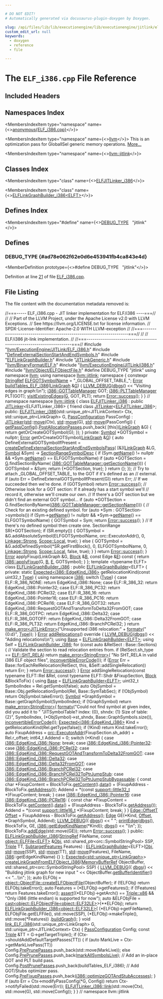 ```yaml
---

# DO NOT EDIT!
# Automatically generated via docusaurus-plugin-doxygen by Doxygen.

slug: /api/files/lib/lib/executionengine/lib/executionengine/jitlink/elf-i386-cpp
custom_edit_url: null
keywords:
  - doxygen
  - reference
  - file

---
```





# The `ELF_i386.cpp` File Reference

<DoxygenPage pluginConfig={pluginConfig}>



## Included Headers

<IncludesList>
<IncludesListItem
  filePath="llvm/ExecutionEngine/JITLink/ELF_i386.h"
  permalink="/docs/api/files/include/include/llvm/include/llvm/executionengine/include/llvm/executionengine/jitlink/elf-i386-h"
  isLocal="true" />
<IncludesListItem
  filePath="DefineExternalSectionStartAndEndSymbols.h"
  permalink="/docs/api/files/lib/lib/executionengine/lib/executionengine/jitlink/defineexternalsectionstartandendsymbols-h"
  isLocal="true" />
<IncludesListItem
  filePath="ELFLinkGraphBuilder.h"
  permalink="/docs/api/files/lib/lib/executionengine/lib/executionengine/jitlink/elflinkgraphbuilder-h"
  isLocal="true" />
<IncludesListItem
  filePath="JITLinkGeneric.h"
  permalink="/docs/api/files/lib/lib/executionengine/lib/executionengine/jitlink/jitlinkgeneric-h"
  isLocal="true" />
<IncludesListItem
  filePath="llvm/BinaryFormat/ELF.h"
  permalink="/docs/api/files/include/include/llvm/include/llvm/binaryformat/elf-h"
  isLocal="true" />
<IncludesListItem
  filePath="llvm/ExecutionEngine/JITLink/i386.h"
  permalink="/docs/api/files/include/include/llvm/include/llvm/executionengine/include/llvm/executionengine/jitlink/i386-h"
  isLocal="true" />
<IncludesListItem
  filePath="llvm/Object/ELFObjectFile.h"
  permalink="/docs/api/files/include/include/llvm/include/llvm/object/elfobjectfile-h"
  isLocal="true" />
</IncludesList>

## Namespaces Index

<MembersIndex>

<MembersIndexItem
  type="namespace"
  name={<><a href="/docs/api/namespaces/anonymous-elf-i386-cpp-">anonymous&#123;ELF_i386.cpp&#125;</a></>}>
</MembersIndexItem>

<MembersIndexItem
  type="namespace"
  name={<><a href="/docs/api/namespaces/llvm">llvm</a></>}>
This is an optimization pass for GlobalISel generic memory operations. <a href="/docs/api/namespaces/llvm/#details">More...</a>
</MembersIndexItem>

<MembersIndexItem
  type="namespace"
  name={<><a href="/docs/api/namespaces/llvm/jitlink">llvm::jitlink</a></>}>
</MembersIndexItem>

</MembersIndex>

## Classes Index

<MembersIndex>

<MembersIndexItem
  type="class"
  name={<><a href="/docs/api/classes/llvm/jitlink/elfjitlinker-i386">ELFJITLinker_i386</a></>}>
</MembersIndexItem>

<MembersIndexItem
  type="class"
  name={<><a href="/docs/api/classes/llvm/jitlink/elflinkgraphbuilder-i386">ELFLinkGraphBuilder_i386&lt;ELFT&gt;</a></>}>
</MembersIndexItem>

</MembersIndex>

## Defines Index

<MembersIndex>

<MembersIndexItem
  type="#define"
  name={<><a href="#ad78e062f62e0d6e453941fb4ca843e4d">DEBUG&#95;TYPE</a>&nbsp;&nbsp;&nbsp;&quot;jitlink&quot;</>}>
</MembersIndexItem>

</MembersIndex>


<SectionDefinition>

## Defines

### DEBUG&#95;TYPE {#ad78e062f62e0d6e453941fb4ca843e4d}

<MemberDefinition
  prototype={<>#define DEBUG&#95;TYPE&nbsp;&nbsp;&nbsp;&quot;jitlink&quot;</>}>

Definition at line <a href="#l00021">21</a> of file <a href="/docs/api/files/lib/lib/executionengine/lib/executionengine/jitlink/elf-i386-cpp">ELF&#95;i386.cpp</a>.
</MemberDefinition>

</SectionDefinition>

## File Listing

The file content with the documentation metadata removed is:

<ProgramListing>

<Link id="l00001" /><CodeLine lineNumber="1"><Highlight kind="comment">//===----- ELF&#95;i386.cpp - JIT linker implementation for ELF/i386 ----===//</Highlight><Highlight kind="normal"></Highlight></CodeLine>
<Link id="l00002" /><CodeLine lineNumber="2"><Highlight kind="normal"></Highlight><Highlight kind="comment">//</Highlight><Highlight kind="normal"></Highlight></CodeLine>
<Link id="l00003" /><CodeLine lineNumber="3"><Highlight kind="normal"></Highlight><Highlight kind="comment">// Part of the LLVM Project, under the Apache License v2.0 with LLVM Exceptions.</Highlight><Highlight kind="normal"></Highlight></CodeLine>
<Link id="l00004" /><CodeLine lineNumber="4"><Highlight kind="normal"></Highlight><Highlight kind="comment">// See https://llvm.org/LICENSE.txt for license information.</Highlight><Highlight kind="normal"></Highlight></CodeLine>
<Link id="l00005" /><CodeLine lineNumber="5"><Highlight kind="normal"></Highlight><Highlight kind="comment">// SPDX-License-Identifier: Apache-2.0 WITH LLVM-exception</Highlight><Highlight kind="normal"></Highlight></CodeLine>
<Link id="l00006" /><CodeLine lineNumber="6"><Highlight kind="normal"></Highlight><Highlight kind="comment">//</Highlight><Highlight kind="normal"></Highlight></CodeLine>
<Link id="l00007" /><CodeLine lineNumber="7"><Highlight kind="normal"></Highlight><Highlight kind="comment">//===----------------------------------------------------------------------===//</Highlight><Highlight kind="normal"></Highlight></CodeLine>
<Link id="l00008" /><CodeLine lineNumber="8"><Highlight kind="normal"></Highlight><Highlight kind="comment">//</Highlight><Highlight kind="normal"></Highlight></CodeLine>
<Link id="l00009" /><CodeLine lineNumber="9"><Highlight kind="normal"></Highlight><Highlight kind="comment">// ELF/i386 jit-link implementation.</Highlight><Highlight kind="normal"></Highlight></CodeLine>
<Link id="l00010" /><CodeLine lineNumber="10"><Highlight kind="normal"></Highlight><Highlight kind="comment">//</Highlight><Highlight kind="normal"></Highlight></CodeLine>
<Link id="l00011" /><CodeLine lineNumber="11"><Highlight kind="normal"></Highlight><Highlight kind="comment">//===----------------------------------------------------------------------===//</Highlight><Highlight kind="normal"></Highlight></CodeLine>
<Link id="l00012" /><CodeLine lineNumber="12"><Highlight kind="normal"></Highlight></CodeLine>
<Link id="l00013" /><CodeLine lineNumber="13"><Highlight kind="normal"></Highlight><Highlight kind="preprocessor">#include &quot;<a href="/docs/api/files/include/include/llvm/include/llvm/executionengine/include/llvm/executionengine/jitlink/elf-i386-h">llvm/ExecutionEngine/JITLink/ELF&#95;i386.h</a>&quot;</Highlight><Highlight kind="normal"></Highlight></CodeLine>
<Link id="l00014" /><CodeLine lineNumber="14"><Highlight kind="normal"></Highlight><Highlight kind="preprocessor">#include &quot;<a href="/docs/api/files/lib/lib/executionengine/lib/executionengine/jitlink/defineexternalsectionstartandendsymbols-h">DefineExternalSectionStartAndEndSymbols.h</a>&quot;</Highlight><Highlight kind="normal"></Highlight></CodeLine>
<Link id="l00015" /><CodeLine lineNumber="15"><Highlight kind="normal"></Highlight><Highlight kind="preprocessor">#include &quot;<a href="/docs/api/files/lib/lib/executionengine/lib/executionengine/jitlink/elflinkgraphbuilder-h">ELFLinkGraphBuilder.h</a>&quot;</Highlight><Highlight kind="normal"></Highlight></CodeLine>
<Link id="l00016" /><CodeLine lineNumber="16"><Highlight kind="normal"></Highlight><Highlight kind="preprocessor">#include &quot;<a href="/docs/api/files/lib/lib/executionengine/lib/executionengine/jitlink/jitlinkgeneric-h">JITLinkGeneric.h</a>&quot;</Highlight><Highlight kind="normal"></Highlight></CodeLine>
<Link id="l00017" /><CodeLine lineNumber="17"><Highlight kind="normal"></Highlight><Highlight kind="preprocessor">#include &quot;<a href="/docs/api/files/include/include/llvm/include/llvm/binaryformat/elf-h">llvm/BinaryFormat/ELF.h</a>&quot;</Highlight><Highlight kind="normal"></Highlight></CodeLine>
<Link id="l00018" /><CodeLine lineNumber="18"><Highlight kind="normal"></Highlight><Highlight kind="preprocessor">#include &quot;<a href="/docs/api/files/include/include/llvm/include/llvm/executionengine/include/llvm/executionengine/jitlink/i386-h">llvm/ExecutionEngine/JITLink/i386.h</a>&quot;</Highlight><Highlight kind="normal"></Highlight></CodeLine>
<Link id="l00019" /><CodeLine lineNumber="19"><Highlight kind="normal"></Highlight><Highlight kind="preprocessor">#include &quot;<a href="/docs/api/files/include/include/llvm/include/llvm/object/elfobjectfile-h">llvm/Object/ELFObjectFile.h</a>&quot;</Highlight><Highlight kind="normal"></Highlight></CodeLine>
<Link id="l00020" /><CodeLine lineNumber="20"><Highlight kind="normal"></Highlight></CodeLine>
<Link id="l00021" /><CodeLine lineNumber="21" lineLink="#ad78e062f62e0d6e453941fb4ca843e4d"><Highlight kind="normal"></Highlight><Highlight kind="preprocessor">#define DEBUG&#95;TYPE &quot;jitlink&quot;</Highlight><Highlight kind="normal"></Highlight></CodeLine>
<Link id="l00022" /><CodeLine lineNumber="22"><Highlight kind="normal"></Highlight></CodeLine>
<Link id="l00023" /><CodeLine lineNumber="23"><Highlight kind="normal"></Highlight><Highlight kind="keyword">using namespace </Highlight><Highlight kind="normal"><a href="/docs/api/namespaces/llvm">llvm</a>;</Highlight></CodeLine>
<Link id="l00024" /><CodeLine lineNumber="24"><Highlight kind="normal"></Highlight><Highlight kind="keyword">using namespace </Highlight><Highlight kind="normal"><a href="/docs/api/namespaces/llvm/jitlink">llvm::jitlink</a>;</Highlight></CodeLine>
<Link id="l00025" /><CodeLine lineNumber="25"><Highlight kind="normal"></Highlight></CodeLine>
<Link id="l00026" /><CodeLine lineNumber="26" lineLink="/docs/api/namespaces/anonymous-elf-i386-cpp-"><Highlight kind="normal"></Highlight><Highlight kind="keyword">namespace </Highlight><Highlight kind="normal">&#123;</Highlight></CodeLine>
<Link id="l00027" /><CodeLine lineNumber="27" lineLink="/docs/api/namespaces/anonymous-elf-i386-cpp-/#a52bf3f2c15eb4f89b0ca263fad8cba4a"><Highlight kind="normal"></Highlight><Highlight kind="keyword">constexpr</Highlight><Highlight kind="normal"> <a href="/docs/api/classes/llvm/stringref">StringRef</a> <a href="/docs/api/namespaces/anonymous-elf-i386-cpp-/#a52bf3f2c15eb4f89b0ca263fad8cba4a">ELFGOTSymbolName</a> = </Highlight><Highlight kind="stringliteral">&quot;&#95;GLOBAL&#95;OFFSET&#95;TABLE&#95;&quot;</Highlight><Highlight kind="normal">;</Highlight></CodeLine>
<Link id="l00028" /><CodeLine lineNumber="28"><Highlight kind="normal"></Highlight></CodeLine>
<Link id="l00029" /><CodeLine lineNumber="29" lineLink="/docs/api/namespaces/anonymous-elf-i386-cpp-/#aa270e923acb9966f2f2c8e401540e11a"><Highlight kind="normal"><a href="/docs/api/classes/llvm/error">Error</a> <a href="/docs/api/namespaces/anonymous-elf-i386-cpp-/#aa270e923acb9966f2f2c8e401540e11a">buildTables&#95;ELF&#95;i386</a>(<a href="/docs/api/classes/llvm/jitlink/linkgraph">LinkGraph</a> &amp;<a href="/docs/api/files/lib/lib/support/md5-cpp/#ad96b7cf3182ce2ba85e5a7a93b12c441">G</a>) &#123;</Highlight></CodeLine>
<Link id="l00030" /><CodeLine lineNumber="30"><Highlight kind="normal">  <a href="/docs/api/files/include/include/llvm/include/llvm/support/debug-h/#a196897517069dda1bdb549e24468f7d7">LLVM&#95;DEBUG</a>(<a href="/docs/api/namespaces/llvm/#a7c46c742c31be54870e2038048e6b391">dbgs</a>() &lt;&lt; </Highlight><Highlight kind="stringliteral">&quot;Visiting edges in graph:\\n&quot;</Highlight><Highlight kind="normal">);</Highlight></CodeLine>
<Link id="l00031" /><CodeLine lineNumber="31"><Highlight kind="normal"></Highlight></CodeLine>
<Link id="l00032" /><CodeLine lineNumber="32"><Highlight kind="normal">  <a href="/docs/api/classes/llvm/jitlink/i386/gottablemanager">i386::GOTTableManager</a> GOT;</Highlight></CodeLine>
<Link id="l00033" /><CodeLine lineNumber="33"><Highlight kind="normal">  <a href="/docs/api/classes/llvm/jitlink/i386/plttablemanager">i386::PLTTableManager</a> PLT(GOT);</Highlight></CodeLine>
<Link id="l00034" /><CodeLine lineNumber="34"><Highlight kind="normal">  <a href="/docs/api/namespaces/llvm/jitlink/#a82a31c156d5112abea9566d8f8d9a574">visitExistingEdges</a>(<a href="/docs/api/files/lib/lib/support/md5-cpp/#ad96b7cf3182ce2ba85e5a7a93b12c441">G</a>, GOT, PLT);</Highlight></CodeLine>
<Link id="l00035" /><CodeLine lineNumber="35"><Highlight kind="normal">  </Highlight><Highlight kind="keywordflow">return</Highlight><Highlight kind="normal"> <a href="/docs/api/classes/llvm/error/#a4dfd0813c3d0e0a30439b5a3e9196b59">Error::success</a>();</Highlight></CodeLine>
<Link id="l00036" /><CodeLine lineNumber="36"><Highlight kind="normal">&#125;</Highlight></CodeLine>
<Link id="l00037" /><CodeLine lineNumber="37"><Highlight kind="normal">&#125; </Highlight><Highlight kind="comment">// namespace</Highlight><Highlight kind="normal"></Highlight></CodeLine>
<Link id="l00038" /><CodeLine lineNumber="38"><Highlight kind="normal"></Highlight></CodeLine>
<Link id="l00039" /><CodeLine lineNumber="39"><Highlight kind="normal"></Highlight><Highlight kind="keyword">namespace </Highlight><Highlight kind="normal"><a href="/docs/api/namespaces/llvm/jitlink">llvm::jitlink</a> &#123;</Highlight></CodeLine>
<Link id="l00040" /><CodeLine lineNumber="40"><Highlight kind="normal"></Highlight></CodeLine>
<Link id="l00041" /><CodeLine lineNumber="41" lineLink="/docs/api/classes/llvm/jitlink/elfjitlinker-i386"><Highlight kind="normal"></Highlight><Highlight kind="keyword">class </Highlight><Highlight kind="normal"><a href="/docs/api/classes/llvm/jitlink/elfjitlinker-i386/#a89ccec03f7c3d843efe42e81cc624c5a">ELFJITLinker&#95;i386</a> : </Highlight><Highlight kind="keyword">public</Highlight><Highlight kind="normal"> <a href="/docs/api/classes/llvm/jitlink/jitlinker">JITLinker</a>&lt;ELFJITLinker&#95;i386&gt; &#123;</Highlight></CodeLine>
<Link id="l00042" /><CodeLine lineNumber="42"><Highlight kind="normal">  </Highlight><Highlight kind="keyword">friend</Highlight><Highlight kind="normal"> </Highlight><Highlight kind="keyword">class </Highlight><Highlight kind="normal"><a href="/docs/api/classes/llvm/jitlink/jitlinker">JITLinker</a>&lt;<a href="/docs/api/classes/llvm/jitlink/elfjitlinker-i386/#a89ccec03f7c3d843efe42e81cc624c5a">ELFJITLinker&#95;i386</a>&gt;;</Highlight></CodeLine>
<Link id="l00043" /><CodeLine lineNumber="43"><Highlight kind="normal"></Highlight></CodeLine>
<Link id="l00044" /><CodeLine lineNumber="44"><Highlight kind="normal"></Highlight><Highlight kind="keyword">public</Highlight><Highlight kind="normal">:</Highlight></CodeLine>
<Link id="l00045" /><CodeLine lineNumber="45" lineLink="/docs/api/classes/llvm/jitlink/elfjitlinker-i386/#a89ccec03f7c3d843efe42e81cc624c5a"><Highlight kind="normal">  <a href="/docs/api/classes/llvm/jitlink/elfjitlinker-i386/#a89ccec03f7c3d843efe42e81cc624c5a">ELFJITLinker&#95;i386</a>(std::unique&#95;ptr&lt;JITLinkContext&gt; Ctx,</Highlight></CodeLine>
<Link id="l00046" /><CodeLine lineNumber="46"><Highlight kind="normal">                    std::unique&#95;ptr&lt;LinkGraph&gt; G, <a href="/docs/api/structs/llvm/jitlink/passconfiguration">PassConfiguration</a> PassConfig)</Highlight></CodeLine>
<Link id="l00047" /><CodeLine lineNumber="47"><Highlight kind="normal">      : <a href="/docs/api/classes/llvm/jitlink/jitlinker">JITLinker</a>(<a href="/docs/api/namespaces/std">std</a>::<a href="/docs/api/namespaces/llvm/#abfc9c7ecf70f66901e439f7c04ef3dbb">move</a>(Ctx), <a href="/docs/api/namespaces/std">std</a>::<a href="/docs/api/namespaces/llvm/#abfc9c7ecf70f66901e439f7c04ef3dbb">move</a>(G), <a href="/docs/api/namespaces/std">std</a>::<a href="/docs/api/namespaces/llvm/#abfc9c7ecf70f66901e439f7c04ef3dbb">move</a>(PassConfig)) &#123;</Highlight></CodeLine>
<Link id="l00048" /><CodeLine lineNumber="48"><Highlight kind="normal">    <a href="/docs/api/classes/llvm/jitlink/jitlinkerbase/#a3fe8d7e2416c3d777cf89331407729b7">getPassConfig</a>().<a href="/docs/api/structs/llvm/jitlink/passconfiguration/#a084adb14a6ed485ceafa7aeb5ddcdba9">PostAllocationPasses</a>.push&#95;back(</Highlight></CodeLine>
<Link id="l00049" /><CodeLine lineNumber="49"><Highlight kind="normal">        &#91;</Highlight><Highlight kind="keyword">this</Highlight><Highlight kind="normal">&#93;(<a href="/docs/api/classes/llvm/jitlink/linkgraph">LinkGraph</a> &amp;G) &#123; </Highlight><Highlight kind="keywordflow">return</Highlight><Highlight kind="normal"> getOrCreateGOTSymbol(G); &#125;);</Highlight></CodeLine>
<Link id="l00050" /><CodeLine lineNumber="50"><Highlight kind="normal">  &#125;</Highlight></CodeLine>
<Link id="l00051" /><CodeLine lineNumber="51"><Highlight kind="normal"></Highlight></CodeLine>
<Link id="l00052" /><CodeLine lineNumber="52"><Highlight kind="normal"></Highlight><Highlight kind="keyword">private</Highlight><Highlight kind="normal">:</Highlight></CodeLine>
<Link id="l00053" /><CodeLine lineNumber="53"><Highlight kind="normal">  <a href="/docs/api/classes/llvm/jitlink/symbol">Symbol</a> &#42;GOTSymbol = </Highlight><Highlight kind="keyword">nullptr</Highlight><Highlight kind="normal">;</Highlight></CodeLine>
<Link id="l00054" /><CodeLine lineNumber="54"><Highlight kind="normal"></Highlight></CodeLine>
<Link id="l00055" /><CodeLine lineNumber="55"><Highlight kind="normal">  <a href="/docs/api/classes/llvm/error">Error</a> getOrCreateGOTSymbol(<a href="/docs/api/classes/llvm/jitlink/linkgraph">LinkGraph</a> &amp;<a href="/docs/api/files/lib/lib/support/md5-cpp/#ad96b7cf3182ce2ba85e5a7a93b12c441">G</a>) &#123;</Highlight></CodeLine>
<Link id="l00056" /><CodeLine lineNumber="56"><Highlight kind="normal">    </Highlight><Highlight kind="keyword">auto</Highlight><Highlight kind="normal"> DefineExternalGOTSymbolIfPresent =</Highlight></CodeLine>
<Link id="l00057" /><CodeLine lineNumber="57"><Highlight kind="normal">        <a href="/docs/api/namespaces/llvm/jitlink/#aea52b96c6a05c999ee025e312a93936f">createDefineExternalSectionStartAndEndSymbolsPass</a>(</Highlight></CodeLine>
<Link id="l00058" /><CodeLine lineNumber="58"><Highlight kind="normal">            &#91;&amp;&#93;(<a href="/docs/api/classes/llvm/jitlink/linkgraph">LinkGraph</a> &amp;LG, <a href="/docs/api/classes/llvm/jitlink/symbol">Symbol</a> &amp;Sym) -&gt; <a href="/docs/api/structs/llvm/jitlink/sectionrangesymboldesc">SectionRangeSymbolDesc</a> &#123;</Highlight></CodeLine>
<Link id="l00059" /><CodeLine lineNumber="59"><Highlight kind="normal">              </Highlight><Highlight kind="keywordflow">if</Highlight><Highlight kind="normal"> (Sym.<a href="/docs/api/classes/llvm/jitlink/symbol/#a37941163af977712e6ae68591327a0ad">getName</a>() != </Highlight><Highlight kind="keyword">nullptr</Highlight><Highlight kind="normal"> &amp;&amp;</Highlight></CodeLine>
<Link id="l00060" /><CodeLine lineNumber="60"><Highlight kind="normal">                  &#42;Sym.<a href="/docs/api/classes/llvm/jitlink/symbol/#a37941163af977712e6ae68591327a0ad">getName</a>() == ELFGOTSymbolName)</Highlight></CodeLine>
<Link id="l00061" /><CodeLine lineNumber="61"><Highlight kind="normal">                </Highlight><Highlight kind="keywordflow">if</Highlight><Highlight kind="normal"> (</Highlight><Highlight kind="keyword">auto</Highlight><Highlight kind="normal"> &#42;GOTSection = <a href="/docs/api/files/lib/lib/support/md5-cpp/#ad96b7cf3182ce2ba85e5a7a93b12c441">G</a>.findSectionByName(</Highlight></CodeLine>
<Link id="l00062" /><CodeLine lineNumber="62"><Highlight kind="normal">                        <a href="/docs/api/classes/llvm/jitlink/i386/gottablemanager/#abc74baa4b93740746a7d1e8465d3fc2e">i386::GOTTableManager::getSectionName</a>())) &#123;</Highlight></CodeLine>
<Link id="l00063" /><CodeLine lineNumber="63"><Highlight kind="normal">                  GOTSymbol = &amp;Sym;</Highlight></CodeLine>
<Link id="l00064" /><CodeLine lineNumber="64"><Highlight kind="normal">                  </Highlight><Highlight kind="keywordflow">return</Highlight><Highlight kind="normal"> &#123;&#42;GOTSection, </Highlight><Highlight kind="keyword">true</Highlight><Highlight kind="normal">&#125;;</Highlight></CodeLine>
<Link id="l00065" /><CodeLine lineNumber="65"><Highlight kind="normal">                &#125;</Highlight></CodeLine>
<Link id="l00066" /><CodeLine lineNumber="66"><Highlight kind="normal">              </Highlight><Highlight kind="keywordflow">return</Highlight><Highlight kind="normal"> &#123;&#125;;</Highlight></CodeLine>
<Link id="l00067" /><CodeLine lineNumber="67"><Highlight kind="normal">            &#125;);</Highlight></CodeLine>
<Link id="l00068" /><CodeLine lineNumber="68"><Highlight kind="normal"></Highlight></CodeLine>
<Link id="l00069" /><CodeLine lineNumber="69"><Highlight kind="normal">    </Highlight><Highlight kind="comment">// Try to attach &#95;GLOBAL&#95;OFFSET&#95;TABLE&#95; to the GOT if it&#39;s defined as an</Highlight><Highlight kind="normal"></Highlight></CodeLine>
<Link id="l00070" /><CodeLine lineNumber="70"><Highlight kind="normal">    </Highlight><Highlight kind="comment">// external.</Highlight><Highlight kind="normal"></Highlight></CodeLine>
<Link id="l00071" /><CodeLine lineNumber="71"><Highlight kind="normal">    </Highlight><Highlight kind="keywordflow">if</Highlight><Highlight kind="normal"> (</Highlight><Highlight kind="keyword">auto</Highlight><Highlight kind="normal"> Err = DefineExternalGOTSymbolIfPresent(G))</Highlight></CodeLine>
<Link id="l00072" /><CodeLine lineNumber="72"><Highlight kind="normal">      </Highlight><Highlight kind="keywordflow">return</Highlight><Highlight kind="normal"> Err;</Highlight></CodeLine>
<Link id="l00073" /><CodeLine lineNumber="73"><Highlight kind="normal"></Highlight></CodeLine>
<Link id="l00074" /><CodeLine lineNumber="74"><Highlight kind="normal">    </Highlight><Highlight kind="comment">// If we succeeded then we&#39;re done.</Highlight><Highlight kind="normal"></Highlight></CodeLine>
<Link id="l00075" /><CodeLine lineNumber="75"><Highlight kind="normal">    </Highlight><Highlight kind="keywordflow">if</Highlight><Highlight kind="normal"> (GOTSymbol)</Highlight></CodeLine>
<Link id="l00076" /><CodeLine lineNumber="76"><Highlight kind="normal">      </Highlight><Highlight kind="keywordflow">return</Highlight><Highlight kind="normal"> <a href="/docs/api/classes/llvm/error/#a4dfd0813c3d0e0a30439b5a3e9196b59">Error::success</a>();</Highlight></CodeLine>
<Link id="l00077" /><CodeLine lineNumber="77"><Highlight kind="normal"></Highlight></CodeLine>
<Link id="l00078" /><CodeLine lineNumber="78"><Highlight kind="normal">    </Highlight><Highlight kind="comment">// Otherwise look for a GOT section: If it already has a start symbol we&#39;ll</Highlight><Highlight kind="normal"></Highlight></CodeLine>
<Link id="l00079" /><CodeLine lineNumber="79"><Highlight kind="normal">    </Highlight><Highlight kind="comment">// record it, otherwise we&#39;ll create our own.</Highlight><Highlight kind="normal"></Highlight></CodeLine>
<Link id="l00080" /><CodeLine lineNumber="80"><Highlight kind="normal">    </Highlight><Highlight kind="comment">// If there&#39;s a GOT section but we didn&#39;t find an external GOT symbol...</Highlight><Highlight kind="normal"></Highlight></CodeLine>
<Link id="l00081" /><CodeLine lineNumber="81"><Highlight kind="normal">    </Highlight><Highlight kind="keywordflow">if</Highlight><Highlight kind="normal"> (</Highlight><Highlight kind="keyword">auto</Highlight><Highlight kind="normal"> &#42;GOTSection =</Highlight></CodeLine>
<Link id="l00082" /><CodeLine lineNumber="82"><Highlight kind="normal">            G.findSectionByName(<a href="/docs/api/classes/llvm/jitlink/i386/gottablemanager/#abc74baa4b93740746a7d1e8465d3fc2e">i386::GOTTableManager::getSectionName</a>())) &#123;</Highlight></CodeLine>
<Link id="l00083" /><CodeLine lineNumber="83"><Highlight kind="normal"></Highlight></CodeLine>
<Link id="l00084" /><CodeLine lineNumber="84"><Highlight kind="normal">      </Highlight><Highlight kind="comment">// Check for an existing defined symbol.</Highlight><Highlight kind="normal"></Highlight></CodeLine>
<Link id="l00085" /><CodeLine lineNumber="85"><Highlight kind="normal">      </Highlight><Highlight kind="keywordflow">for</Highlight><Highlight kind="normal"> (</Highlight><Highlight kind="keyword">auto</Highlight><Highlight kind="normal"> &#42;Sym : GOTSection-&gt;symbols())</Highlight></CodeLine>
<Link id="l00086" /><CodeLine lineNumber="86"><Highlight kind="normal">        </Highlight><Highlight kind="keywordflow">if</Highlight><Highlight kind="normal"> (Sym-&gt;<a href="/docs/api/classes/llvm/jitlink/symbol/#a37941163af977712e6ae68591327a0ad">getName</a>() != </Highlight><Highlight kind="keyword">nullptr</Highlight><Highlight kind="normal"> &amp;&amp; &#42;Sym-&gt;<a href="/docs/api/classes/llvm/jitlink/symbol/#a37941163af977712e6ae68591327a0ad">getName</a>() == ELFGOTSymbolName) &#123;</Highlight></CodeLine>
<Link id="l00087" /><CodeLine lineNumber="87"><Highlight kind="normal">          GOTSymbol = Sym;</Highlight></CodeLine>
<Link id="l00088" /><CodeLine lineNumber="88"><Highlight kind="normal">          </Highlight><Highlight kind="keywordflow">return</Highlight><Highlight kind="normal"> <a href="/docs/api/classes/llvm/error/#a4dfd0813c3d0e0a30439b5a3e9196b59">Error::success</a>();</Highlight></CodeLine>
<Link id="l00089" /><CodeLine lineNumber="89"><Highlight kind="normal">        &#125;</Highlight></CodeLine>
<Link id="l00090" /><CodeLine lineNumber="90"><Highlight kind="normal"></Highlight></CodeLine>
<Link id="l00091" /><CodeLine lineNumber="91"><Highlight kind="normal">      </Highlight><Highlight kind="comment">// If there&#39;s no defined symbol then create one.</Highlight><Highlight kind="normal"></Highlight></CodeLine>
<Link id="l00092" /><CodeLine lineNumber="92"><Highlight kind="normal">      SectionRange SR(&#42;GOTSection);</Highlight></CodeLine>
<Link id="l00093" /><CodeLine lineNumber="93"><Highlight kind="normal"></Highlight></CodeLine>
<Link id="l00094" /><CodeLine lineNumber="94"><Highlight kind="normal">      </Highlight><Highlight kind="keywordflow">if</Highlight><Highlight kind="normal"> (SR.empty()) &#123;</Highlight></CodeLine>
<Link id="l00095" /><CodeLine lineNumber="95"><Highlight kind="normal">        GOTSymbol =</Highlight></CodeLine>
<Link id="l00096" /><CodeLine lineNumber="96"><Highlight kind="normal">            &amp;G.addAbsoluteSymbol(ELFGOTSymbolName, orc::ExecutorAddr(), 0,</Highlight></CodeLine>
<Link id="l00097" /><CodeLine lineNumber="97"><Highlight kind="normal">                                 <a href="/docs/api/namespaces/llvm/jitlink/#abee99c9c75d23a0304e5e58e3128a55fac43e0fd449c758dab8f891d8e19eb1a9">Linkage::Strong</a>, <a href="/docs/api/namespaces/llvm/jitlink/#adb322dc6826cf005531ccfdf666260fda509820290d57f333403f490dde7316f4">Scope::Local</a>, </Highlight><Highlight kind="keyword">true</Highlight><Highlight kind="normal">);</Highlight></CodeLine>
<Link id="l00098" /><CodeLine lineNumber="98"><Highlight kind="normal">      &#125; </Highlight><Highlight kind="keywordflow">else</Highlight><Highlight kind="normal"> &#123;</Highlight></CodeLine>
<Link id="l00099" /><CodeLine lineNumber="99"><Highlight kind="normal">        GOTSymbol =</Highlight></CodeLine>
<Link id="l00100" /><CodeLine lineNumber="100"><Highlight kind="normal">            &amp;G.addDefinedSymbol(&#42;SR.getFirstBlock(), 0, ELFGOTSymbolName, 0,</Highlight></CodeLine>
<Link id="l00101" /><CodeLine lineNumber="101"><Highlight kind="normal">                                <a href="/docs/api/namespaces/llvm/jitlink/#abee99c9c75d23a0304e5e58e3128a55fac43e0fd449c758dab8f891d8e19eb1a9">Linkage::Strong</a>, <a href="/docs/api/namespaces/llvm/jitlink/#adb322dc6826cf005531ccfdf666260fda509820290d57f333403f490dde7316f4">Scope::Local</a>, </Highlight><Highlight kind="keyword">false</Highlight><Highlight kind="normal">, </Highlight><Highlight kind="keyword">true</Highlight><Highlight kind="normal">);</Highlight></CodeLine>
<Link id="l00102" /><CodeLine lineNumber="102"><Highlight kind="normal">      &#125;</Highlight></CodeLine>
<Link id="l00103" /><CodeLine lineNumber="103"><Highlight kind="normal">    &#125;</Highlight></CodeLine>
<Link id="l00104" /><CodeLine lineNumber="104"><Highlight kind="normal"></Highlight></CodeLine>
<Link id="l00105" /><CodeLine lineNumber="105"><Highlight kind="normal">    </Highlight><Highlight kind="keywordflow">return</Highlight><Highlight kind="normal"> <a href="/docs/api/classes/llvm/error/#a4dfd0813c3d0e0a30439b5a3e9196b59">Error::success</a>();</Highlight></CodeLine>
<Link id="l00106" /><CodeLine lineNumber="106"><Highlight kind="normal">  &#125;</Highlight></CodeLine>
<Link id="l00107" /><CodeLine lineNumber="107"><Highlight kind="normal"></Highlight></CodeLine>
<Link id="l00108" /><CodeLine lineNumber="108"><Highlight kind="normal">  <a href="/docs/api/namespaces/llvm/#ac226f3d2b9ca090171a8e0a8cb92c343a902b0d55fddef6f8d651fe1035b7d4bd">Error</a> applyFixup(LinkGraph &amp;G, <a href="/docs/api/namespaces/llvm/#a0e00fad9c34de40b1e31f3aa6f8e024cae1e4c8c9ccd9fc39c391da4bcd093fb2">Block</a> &amp;<a href="/docs/api/files/lib/lib/ir/builtingcs-cpp/#ae76959fe811ba090de4cba69ac00f1da">B</a>, </Highlight><Highlight kind="keyword">const</Highlight><Highlight kind="normal"> Edge &amp;<a href="/docs/api/files/lib/lib/ir/builtingcs-cpp/#abb2b3a60ccc38a28239e19a1646e0c8a">E</a>)</Highlight><Highlight kind="keyword"> const </Highlight><Highlight kind="normal">&#123;</Highlight></CodeLine>
<Link id="l00109" /><CodeLine lineNumber="109"><Highlight kind="normal">    </Highlight><Highlight kind="keywordflow">return</Highlight><Highlight kind="normal"> <a href="/docs/api/namespaces/llvm/jitlink/i386/#a1cf84875ae743236d8dd98fd56af9f7b">i386::applyFixup</a>(G, <a href="/docs/api/files/lib/lib/ir/builtingcs-cpp/#ae76959fe811ba090de4cba69ac00f1da">B</a>, <a href="/docs/api/files/lib/lib/ir/builtingcs-cpp/#abb2b3a60ccc38a28239e19a1646e0c8a">E</a>, GOTSymbol);</Highlight></CodeLine>
<Link id="l00110" /><CodeLine lineNumber="110"><Highlight kind="normal">  &#125;</Highlight></CodeLine>
<Link id="l00111" /><CodeLine lineNumber="111"><Highlight kind="normal">&#125;;</Highlight></CodeLine>
<Link id="l00112" /><CodeLine lineNumber="112"><Highlight kind="normal"></Highlight></CodeLine>
<Link id="l00113" /><CodeLine lineNumber="113"><Highlight kind="normal"></Highlight><Highlight kind="keyword">template</Highlight><Highlight kind="normal"> &lt;</Highlight><Highlight kind="keyword">typename</Highlight><Highlight kind="normal"> ELFT&gt;</Highlight></CodeLine>
<Link id="l00114" /><CodeLine lineNumber="114" lineLink="/docs/api/classes/llvm/jitlink/elflinkgraphbuilder-i386"><Highlight kind="normal"></Highlight><Highlight kind="keyword">class </Highlight><Highlight kind="normal"><a href="/docs/api/classes/llvm/jitlink/elflinkgraphbuilder-i386/#aa39bb6cf20da3df36666a4d5de8f0a31">ELFLinkGraphBuilder&#95;i386</a> : </Highlight><Highlight kind="keyword">public</Highlight><Highlight kind="normal"> <a href="/docs/api/classes/llvm/jitlink/elflinkgraphbuilder/#a4209efe05789ea6287d2499d5366763f">ELFLinkGraphBuilder</a>&lt;ELFT&gt; &#123;</Highlight></CodeLine>
<Link id="l00115" /><CodeLine lineNumber="115"><Highlight kind="normal"></Highlight><Highlight kind="keyword">private</Highlight><Highlight kind="normal">:</Highlight></CodeLine>
<Link id="l00116" /><CodeLine lineNumber="116"><Highlight kind="normal">  </Highlight><Highlight kind="keyword">static</Highlight><Highlight kind="normal"> <a href="/docs/api/classes/llvm/expected">Expected&lt;i386::EdgeKind&#95;i386&gt;</a> getRelocationKind(</Highlight><Highlight kind="keyword">const</Highlight><Highlight kind="normal"> uint32&#95;t <a href="/docs/api/classes/llvm/type">Type</a>) &#123;</Highlight></CodeLine>
<Link id="l00117" /><CodeLine lineNumber="117"><Highlight kind="normal">    </Highlight><Highlight kind="keyword">using namespace </Highlight><Highlight kind="normal"><a href="/docs/api/namespaces/llvm/jitlink/i386">i386</a>;</Highlight></CodeLine>
<Link id="l00118" /><CodeLine lineNumber="118"><Highlight kind="normal">    </Highlight><Highlight kind="keywordflow">switch</Highlight><Highlight kind="normal"> (<a href="/docs/api/classes/llvm/type">Type</a>) &#123;</Highlight></CodeLine>
<Link id="l00119" /><CodeLine lineNumber="119"><Highlight kind="normal">    </Highlight><Highlight kind="keywordflow">case</Highlight><Highlight kind="normal"> ELF::R&#95;386&#95;NONE:</Highlight></CodeLine>
<Link id="l00120" /><CodeLine lineNumber="120"><Highlight kind="normal">      </Highlight><Highlight kind="keywordflow">return</Highlight><Highlight kind="normal"> EdgeKind&#95;i386::None;</Highlight></CodeLine>
<Link id="l00121" /><CodeLine lineNumber="121"><Highlight kind="normal">    </Highlight><Highlight kind="keywordflow">case</Highlight><Highlight kind="normal"> ELF::R&#95;386&#95;32:</Highlight></CodeLine>
<Link id="l00122" /><CodeLine lineNumber="122"><Highlight kind="normal">      </Highlight><Highlight kind="keywordflow">return</Highlight><Highlight kind="normal"> EdgeKind&#95;i386::Pointer32;</Highlight></CodeLine>
<Link id="l00123" /><CodeLine lineNumber="123"><Highlight kind="normal">    </Highlight><Highlight kind="keywordflow">case</Highlight><Highlight kind="normal"> ELF::R&#95;386&#95;PC32:</Highlight></CodeLine>
<Link id="l00124" /><CodeLine lineNumber="124"><Highlight kind="normal">      </Highlight><Highlight kind="keywordflow">return</Highlight><Highlight kind="normal"> EdgeKind&#95;i386::PCRel32;</Highlight></CodeLine>
<Link id="l00125" /><CodeLine lineNumber="125"><Highlight kind="normal">    </Highlight><Highlight kind="keywordflow">case</Highlight><Highlight kind="normal"> ELF::R&#95;386&#95;16:</Highlight></CodeLine>
<Link id="l00126" /><CodeLine lineNumber="126"><Highlight kind="normal">      </Highlight><Highlight kind="keywordflow">return</Highlight><Highlight kind="normal"> EdgeKind&#95;i386::Pointer16;</Highlight></CodeLine>
<Link id="l00127" /><CodeLine lineNumber="127"><Highlight kind="normal">    </Highlight><Highlight kind="keywordflow">case</Highlight><Highlight kind="normal"> ELF::R&#95;386&#95;PC16:</Highlight></CodeLine>
<Link id="l00128" /><CodeLine lineNumber="128"><Highlight kind="normal">      </Highlight><Highlight kind="keywordflow">return</Highlight><Highlight kind="normal"> EdgeKind&#95;i386::PCRel16;</Highlight></CodeLine>
<Link id="l00129" /><CodeLine lineNumber="129"><Highlight kind="normal">    </Highlight><Highlight kind="keywordflow">case</Highlight><Highlight kind="normal"> ELF::R&#95;386&#95;GOT32:</Highlight></CodeLine>
<Link id="l00130" /><CodeLine lineNumber="130"><Highlight kind="normal">      </Highlight><Highlight kind="keywordflow">return</Highlight><Highlight kind="normal"> EdgeKind&#95;i386::RequestGOTAndTransformToDelta32FromGOT;</Highlight></CodeLine>
<Link id="l00131" /><CodeLine lineNumber="131"><Highlight kind="normal">    </Highlight><Highlight kind="keywordflow">case</Highlight><Highlight kind="normal"> ELF::R&#95;386&#95;GOTPC:</Highlight></CodeLine>
<Link id="l00132" /><CodeLine lineNumber="132"><Highlight kind="normal">      </Highlight><Highlight kind="keywordflow">return</Highlight><Highlight kind="normal"> EdgeKind&#95;i386::Delta32;</Highlight></CodeLine>
<Link id="l00133" /><CodeLine lineNumber="133"><Highlight kind="normal">    </Highlight><Highlight kind="keywordflow">case</Highlight><Highlight kind="normal"> ELF::R&#95;386&#95;GOTOFF:</Highlight></CodeLine>
<Link id="l00134" /><CodeLine lineNumber="134"><Highlight kind="normal">      </Highlight><Highlight kind="keywordflow">return</Highlight><Highlight kind="normal"> EdgeKind&#95;i386::Delta32FromGOT;</Highlight></CodeLine>
<Link id="l00135" /><CodeLine lineNumber="135"><Highlight kind="normal">    </Highlight><Highlight kind="keywordflow">case</Highlight><Highlight kind="normal"> ELF::R&#95;386&#95;PLT32:</Highlight></CodeLine>
<Link id="l00136" /><CodeLine lineNumber="136"><Highlight kind="normal">      </Highlight><Highlight kind="keywordflow">return</Highlight><Highlight kind="normal"> EdgeKind&#95;i386::BranchPCRel32;</Highlight></CodeLine>
<Link id="l00137" /><CodeLine lineNumber="137"><Highlight kind="normal">    &#125;</Highlight></CodeLine>
<Link id="l00138" /><CodeLine lineNumber="138"><Highlight kind="normal"></Highlight></CodeLine>
<Link id="l00139" /><CodeLine lineNumber="139"><Highlight kind="normal">    </Highlight><Highlight kind="keywordflow">return</Highlight><Highlight kind="normal"> <a href="/docs/api/namespaces/llvm/#a9999bd897fc8a1648bd69b36fee2d357">make&#95;error&lt;JITLinkError&gt;</a>(</Highlight><Highlight kind="stringliteral">&quot;Unsupported i386 relocation:&quot;</Highlight><Highlight kind="normal"> +</Highlight></CodeLine>
<Link id="l00140" /><CodeLine lineNumber="140"><Highlight kind="normal">                                    <a href="/docs/api/namespaces/llvm/#a653cce37b80c03eebe7a00520a8eabb6">formatv</a>(</Highlight><Highlight kind="stringliteral">&quot;&#123;0:d&#125;&quot;</Highlight><Highlight kind="normal">, <a href="/docs/api/classes/llvm/type">Type</a>));</Highlight></CodeLine>
<Link id="l00141" /><CodeLine lineNumber="141"><Highlight kind="normal">  &#125;</Highlight></CodeLine>
<Link id="l00142" /><CodeLine lineNumber="142"><Highlight kind="normal"></Highlight></CodeLine>
<Link id="l00143" /><CodeLine lineNumber="143"><Highlight kind="normal">  <a href="/docs/api/classes/llvm/error">Error</a> <a href="/docs/api/classes/llvm/jitlink/elflinkgraphbuilder/#a32d66ea16f81504e5f47b4ff58b54314">addRelocations</a>()</Highlight><Highlight kind="keyword"> override </Highlight><Highlight kind="normal">&#123;</Highlight></CodeLine>
<Link id="l00144" /><CodeLine lineNumber="144"><Highlight kind="normal">    <a href="/docs/api/files/include/include/llvm/include/llvm/support/debug-h/#a196897517069dda1bdb549e24468f7d7">LLVM&#95;DEBUG</a>(<a href="/docs/api/namespaces/llvm/#a7c46c742c31be54870e2038048e6b391">dbgs</a>() &lt;&lt; </Highlight><Highlight kind="stringliteral">&quot;Adding relocations\\n&quot;</Highlight><Highlight kind="normal">);</Highlight></CodeLine>
<Link id="l00145" /><CodeLine lineNumber="145"><Highlight kind="normal">    </Highlight><Highlight kind="keyword">using </Highlight><Highlight kind="normal"><a href="/docs/api/namespaces/llvm/sampleprof/#a702f69807459cc25db5754a5f179d3fcaf6fbeb8fa9f451468611536b00878d41">Base</a> = <a href="/docs/api/classes/llvm/jitlink/elflinkgraphbuilder/#a4209efe05789ea6287d2499d5366763f">ELFLinkGraphBuilder&lt;ELFT&gt;</a>;</Highlight></CodeLine>
<Link id="l00146" /><CodeLine lineNumber="146"><Highlight kind="normal">    </Highlight><Highlight kind="keyword">using </Highlight><Highlight kind="normal">Self = <a href="/docs/api/classes/llvm/jitlink/elflinkgraphbuilder-i386/#aa39bb6cf20da3df36666a4d5de8f0a31">ELFLinkGraphBuilder&#95;i386</a>;</Highlight></CodeLine>
<Link id="l00147" /><CodeLine lineNumber="147"><Highlight kind="normal"></Highlight></CodeLine>
<Link id="l00148" /><CodeLine lineNumber="148"><Highlight kind="normal">    </Highlight><Highlight kind="keywordflow">for</Highlight><Highlight kind="normal"> (</Highlight><Highlight kind="keyword">const</Highlight><Highlight kind="normal"> </Highlight><Highlight kind="keyword">auto</Highlight><Highlight kind="normal"> &amp;RelSect : Base::Sections) &#123;</Highlight></CodeLine>
<Link id="l00149" /><CodeLine lineNumber="149"><Highlight kind="normal">      </Highlight><Highlight kind="comment">// Validate the section to read relocation entries from.</Highlight><Highlight kind="normal"></Highlight></CodeLine>
<Link id="l00150" /><CodeLine lineNumber="150"><Highlight kind="normal">      </Highlight><Highlight kind="keywordflow">if</Highlight><Highlight kind="normal"> (RelSect.sh&#95;type == <a href="/docs/api/namespaces/llvm/elf/#ab23570002b1ab10a685e8f349da3ddbcad32bebb3c18c53470e49d5ad192e1158">ELF::SHT&#95;RELA</a>)</Highlight></CodeLine>
<Link id="l00151" /><CodeLine lineNumber="151"><Highlight kind="normal">        </Highlight><Highlight kind="keywordflow">return</Highlight><Highlight kind="normal"> <a href="/docs/api/namespaces/llvm/#a9999bd897fc8a1648bd69b36fee2d357">make&#95;error&lt;StringError&gt;</a>(</Highlight></CodeLine>
<Link id="l00152" /><CodeLine lineNumber="152"><Highlight kind="normal">            </Highlight><Highlight kind="stringliteral">&quot;No SHT&#95;RELA in valid i386 ELF object files&quot;</Highlight><Highlight kind="normal">,</Highlight></CodeLine>
<Link id="l00153" /><CodeLine lineNumber="153"><Highlight kind="normal">            <a href="/docs/api/namespaces/llvm/#a2b43c21951d0948b34bcf7019949032d">inconvertibleErrorCode</a>());</Highlight></CodeLine>
<Link id="l00154" /><CodeLine lineNumber="154"><Highlight kind="normal"></Highlight></CodeLine>
<Link id="l00155" /><CodeLine lineNumber="155"><Highlight kind="normal">      </Highlight><Highlight kind="keywordflow">if</Highlight><Highlight kind="normal"> (<a href="/docs/api/classes/llvm/error">Error</a> Err = Base::forEachRelRelocation(RelSect, </Highlight><Highlight kind="keyword">this</Highlight><Highlight kind="normal">,</Highlight></CodeLine>
<Link id="l00156" /><CodeLine lineNumber="156"><Highlight kind="normal">                                                 &amp;Self::addSingleRelocation))</Highlight></CodeLine>
<Link id="l00157" /><CodeLine lineNumber="157"><Highlight kind="normal">        </Highlight><Highlight kind="keywordflow">return</Highlight><Highlight kind="normal"> Err;</Highlight></CodeLine>
<Link id="l00158" /><CodeLine lineNumber="158"><Highlight kind="normal">    &#125;</Highlight></CodeLine>
<Link id="l00159" /><CodeLine lineNumber="159"><Highlight kind="normal"></Highlight></CodeLine>
<Link id="l00160" /><CodeLine lineNumber="160"><Highlight kind="normal">    </Highlight><Highlight kind="keywordflow">return</Highlight><Highlight kind="normal"> <a href="/docs/api/classes/llvm/error/#a4dfd0813c3d0e0a30439b5a3e9196b59">Error::success</a>();</Highlight></CodeLine>
<Link id="l00161" /><CodeLine lineNumber="161"><Highlight kind="normal">  &#125;</Highlight></CodeLine>
<Link id="l00162" /><CodeLine lineNumber="162"><Highlight kind="normal"></Highlight></CodeLine>
<Link id="l00163" /><CodeLine lineNumber="163"><Highlight kind="normal">  <a href="/docs/api/classes/llvm/error">Error</a> addSingleRelocation(</Highlight><Highlight kind="keyword">const</Highlight><Highlight kind="normal"> </Highlight><Highlight kind="keyword">typename</Highlight><Highlight kind="normal"> ELFT::Rel &amp;Rel,</Highlight></CodeLine>
<Link id="l00164" /><CodeLine lineNumber="164"><Highlight kind="normal">                            </Highlight><Highlight kind="keyword">const</Highlight><Highlight kind="normal"> </Highlight><Highlight kind="keyword">typename</Highlight><Highlight kind="normal"> ELFT::Shdr &amp;FixupSection,</Highlight></CodeLine>
<Link id="l00165" /><CodeLine lineNumber="165"><Highlight kind="normal">                            <a href="/docs/api/classes/llvm/jitlink/block">Block</a> &amp;BlockToFix) &#123;</Highlight></CodeLine>
<Link id="l00166" /><CodeLine lineNumber="166"><Highlight kind="normal">    </Highlight><Highlight kind="keyword">using </Highlight><Highlight kind="normal"><a href="/docs/api/namespaces/llvm/sampleprof/#a702f69807459cc25db5754a5f179d3fcaf6fbeb8fa9f451468611536b00878d41">Base</a> = <a href="/docs/api/classes/llvm/jitlink/elflinkgraphbuilder/#a4209efe05789ea6287d2499d5366763f">ELFLinkGraphBuilder&lt;ELFT&gt;</a>;</Highlight></CodeLine>
<Link id="l00167" /><CodeLine lineNumber="167"><Highlight kind="normal"></Highlight></CodeLine>
<Link id="l00168" /><CodeLine lineNumber="168"><Highlight kind="normal">    uint32&#95;t SymbolIndex = Rel.getSymbol(</Highlight><Highlight kind="keyword">false</Highlight><Highlight kind="normal">);</Highlight></CodeLine>
<Link id="l00169" /><CodeLine lineNumber="169"><Highlight kind="normal">    </Highlight><Highlight kind="keyword">auto</Highlight><Highlight kind="normal"> ObjSymbol = Base::Obj.getRelocationSymbol(Rel, Base::SymTabSec);</Highlight></CodeLine>
<Link id="l00170" /><CodeLine lineNumber="170"><Highlight kind="normal">    </Highlight><Highlight kind="keywordflow">if</Highlight><Highlight kind="normal"> (!ObjSymbol)</Highlight></CodeLine>
<Link id="l00171" /><CodeLine lineNumber="171"><Highlight kind="normal">      </Highlight><Highlight kind="keywordflow">return</Highlight><Highlight kind="normal"> ObjSymbol.takeError();</Highlight></CodeLine>
<Link id="l00172" /><CodeLine lineNumber="172"><Highlight kind="normal"></Highlight></CodeLine>
<Link id="l00173" /><CodeLine lineNumber="173"><Highlight kind="normal">    <a href="/docs/api/classes/llvm/jitlink/symbol">Symbol</a> &#42;GraphSymbol = Base::getGraphSymbol(SymbolIndex);</Highlight></CodeLine>
<Link id="l00174" /><CodeLine lineNumber="174"><Highlight kind="normal">    </Highlight><Highlight kind="keywordflow">if</Highlight><Highlight kind="normal"> (!GraphSymbol)</Highlight></CodeLine>
<Link id="l00175" /><CodeLine lineNumber="175"><Highlight kind="normal">      </Highlight><Highlight kind="keywordflow">return</Highlight><Highlight kind="normal"> <a href="/docs/api/namespaces/llvm/#a9999bd897fc8a1648bd69b36fee2d357">make&#95;error&lt;StringError&gt;</a>(</Highlight></CodeLine>
<Link id="l00176" /><CodeLine lineNumber="176"><Highlight kind="normal">          <a href="/docs/api/namespaces/llvm/#a653cce37b80c03eebe7a00520a8eabb6">formatv</a>(</Highlight><Highlight kind="stringliteral">&quot;Could not find symbol at given index, did you add it to &quot;</Highlight><Highlight kind="normal"></Highlight></CodeLine>
<Link id="l00177" /><CodeLine lineNumber="177"><Highlight kind="normal">                  </Highlight><Highlight kind="stringliteral">&quot;JITSymbolTable? index: &#123;0&#125;, shndx: &#123;1&#125; Size of table: &#123;2&#125;&quot;</Highlight><Highlight kind="normal">,</Highlight></CodeLine>
<Link id="l00178" /><CodeLine lineNumber="178"><Highlight kind="normal">                  SymbolIndex, (&#42;ObjSymbol)-&gt;st&#95;shndx,</Highlight></CodeLine>
<Link id="l00179" /><CodeLine lineNumber="179"><Highlight kind="normal">                  Base::GraphSymbols.size()),</Highlight></CodeLine>
<Link id="l00180" /><CodeLine lineNumber="180"><Highlight kind="normal">          <a href="/docs/api/namespaces/llvm/#a2b43c21951d0948b34bcf7019949032d">inconvertibleErrorCode</a>());</Highlight></CodeLine>
<Link id="l00181" /><CodeLine lineNumber="181"><Highlight kind="normal"></Highlight></CodeLine>
<Link id="l00182" /><CodeLine lineNumber="182"><Highlight kind="normal">    <a href="/docs/api/classes/llvm/expected">Expected&lt;i386::EdgeKind&#95;i386&gt;</a> Kind = getRelocationKind(Rel.getType(</Highlight><Highlight kind="keyword">false</Highlight><Highlight kind="normal">));</Highlight></CodeLine>
<Link id="l00183" /><CodeLine lineNumber="183"><Highlight kind="normal">    </Highlight><Highlight kind="keywordflow">if</Highlight><Highlight kind="normal"> (!Kind)</Highlight></CodeLine>
<Link id="l00184" /><CodeLine lineNumber="184"><Highlight kind="normal">      </Highlight><Highlight kind="keywordflow">return</Highlight><Highlight kind="normal"> Kind.takeError();</Highlight></CodeLine>
<Link id="l00185" /><CodeLine lineNumber="185"><Highlight kind="normal"></Highlight></CodeLine>
<Link id="l00186" /><CodeLine lineNumber="186"><Highlight kind="normal">    </Highlight><Highlight kind="keyword">auto</Highlight><Highlight kind="normal"> FixupAddress = <a href="/docs/api/classes/llvm/orc/executoraddr">orc::ExecutorAddr</a>(FixupSection.sh&#95;addr) + Rel.r&#95;offset;</Highlight></CodeLine>
<Link id="l00187" /><CodeLine lineNumber="187"><Highlight kind="normal">    int64&#95;t Addend = 0;</Highlight></CodeLine>
<Link id="l00188" /><CodeLine lineNumber="188"><Highlight kind="normal"></Highlight></CodeLine>
<Link id="l00189" /><CodeLine lineNumber="189"><Highlight kind="normal">    </Highlight><Highlight kind="keywordflow">switch</Highlight><Highlight kind="normal"> (&#42;Kind) &#123;</Highlight></CodeLine>
<Link id="l00190" /><CodeLine lineNumber="190"><Highlight kind="normal">    </Highlight><Highlight kind="keywordflow">case</Highlight><Highlight kind="normal"> <a href="/docs/api/namespaces/llvm/jitlink/i386/#ab5b12c7ab25aac492521ed299ab357d4a54fe5e0c95650c41d0257689b94d8786">i386::EdgeKind&#95;i386::None</a>:</Highlight></CodeLine>
<Link id="l00191" /><CodeLine lineNumber="191"><Highlight kind="normal">      </Highlight><Highlight kind="keywordflow">break</Highlight><Highlight kind="normal">;</Highlight></CodeLine>
<Link id="l00192" /><CodeLine lineNumber="192"><Highlight kind="normal">    </Highlight><Highlight kind="keywordflow">case</Highlight><Highlight kind="normal"> <a href="/docs/api/namespaces/llvm/jitlink/i386/#ab5b12c7ab25aac492521ed299ab357d4ad4dd07c25270ad41112bab2f6144e5b8">i386::EdgeKind&#95;i386::Pointer32</a>:</Highlight></CodeLine>
<Link id="l00193" /><CodeLine lineNumber="193"><Highlight kind="normal">    </Highlight><Highlight kind="keywordflow">case</Highlight><Highlight kind="normal"> <a href="/docs/api/namespaces/llvm/jitlink/i386/#ab5b12c7ab25aac492521ed299ab357d4a47d10bc81ee8242157fe8e01b342b73a">i386::EdgeKind&#95;i386::PCRel32</a>:</Highlight></CodeLine>
<Link id="l00194" /><CodeLine lineNumber="194"><Highlight kind="normal">    </Highlight><Highlight kind="keywordflow">case</Highlight><Highlight kind="normal"> <a href="/docs/api/namespaces/llvm/jitlink/i386/#ab5b12c7ab25aac492521ed299ab357d4aa8133be772984451fd00483f26395c24">i386::EdgeKind&#95;i386::RequestGOTAndTransformToDelta32FromGOT</a>:</Highlight></CodeLine>
<Link id="l00195" /><CodeLine lineNumber="195"><Highlight kind="normal">    </Highlight><Highlight kind="keywordflow">case</Highlight><Highlight kind="normal"> <a href="/docs/api/namespaces/llvm/jitlink/i386/#ab5b12c7ab25aac492521ed299ab357d4a5e468cc52cc2a56b6aadd5c67fac81b7">i386::EdgeKind&#95;i386::Delta32</a>:</Highlight></CodeLine>
<Link id="l00196" /><CodeLine lineNumber="196"><Highlight kind="normal">    </Highlight><Highlight kind="keywordflow">case</Highlight><Highlight kind="normal"> <a href="/docs/api/namespaces/llvm/jitlink/i386/#ab5b12c7ab25aac492521ed299ab357d4a4733cbd257ce44d81ff8e234dd9c3ca0">i386::EdgeKind&#95;i386::Delta32FromGOT</a>:</Highlight></CodeLine>
<Link id="l00197" /><CodeLine lineNumber="197"><Highlight kind="normal">    </Highlight><Highlight kind="keywordflow">case</Highlight><Highlight kind="normal"> <a href="/docs/api/namespaces/llvm/jitlink/i386/#ab5b12c7ab25aac492521ed299ab357d4ab909c856e2b968674b459c652db52d21">i386::EdgeKind&#95;i386::BranchPCRel32</a>:</Highlight></CodeLine>
<Link id="l00198" /><CodeLine lineNumber="198"><Highlight kind="normal">    </Highlight><Highlight kind="keywordflow">case</Highlight><Highlight kind="normal"> <a href="/docs/api/namespaces/llvm/jitlink/i386/#ab5b12c7ab25aac492521ed299ab357d4a645439244937f896e50b86e2de4f90a0">i386::EdgeKind&#95;i386::BranchPCRel32ToPtrJumpStub</a>:</Highlight></CodeLine>
<Link id="l00199" /><CodeLine lineNumber="199"><Highlight kind="normal">    </Highlight><Highlight kind="keywordflow">case</Highlight><Highlight kind="normal"> <a href="/docs/api/namespaces/llvm/jitlink/i386/#ab5b12c7ab25aac492521ed299ab357d4a032d3ec55a73bf3dd3dde3c7c15cd1d8">i386::EdgeKind&#95;i386::BranchPCRel32ToPtrJumpStubBypassable</a>: &#123;</Highlight></CodeLine>
<Link id="l00200" /><CodeLine lineNumber="200"><Highlight kind="normal">      </Highlight><Highlight kind="keyword">const</Highlight><Highlight kind="normal"> </Highlight><Highlight kind="keywordtype">char</Highlight><Highlight kind="normal"> &#42;FixupContent = BlockToFix.<a href="/docs/api/classes/llvm/jitlink/block/#a4e670b08f3b3affac8a6916a2fc04b23">getContent</a>().<a href="/docs/api/classes/llvm/arrayref/#adb9cab4abca6bf2855c882dcf79fb1cb">data</a>() +</Highlight></CodeLine>
<Link id="l00201" /><CodeLine lineNumber="201"><Highlight kind="normal">                                 (FixupAddress - BlockToFix.<a href="/docs/api/classes/llvm/jitlink/addressable/#a47c2af5c103d659fc139098774dccb04">getAddress</a>());</Highlight></CodeLine>
<Link id="l00202" /><CodeLine lineNumber="202"><Highlight kind="normal">      Addend = &#42;(</Highlight><Highlight kind="keyword">const</Highlight><Highlight kind="normal"> <a href="/docs/api/namespaces/llvm/support/#a6e7b1b4608b407109ab27d3404c262cf">support::little32&#95;t</a> &#42;)FixupContent;</Highlight></CodeLine>
<Link id="l00203" /><CodeLine lineNumber="203"><Highlight kind="normal">      </Highlight><Highlight kind="keywordflow">break</Highlight><Highlight kind="normal">;</Highlight></CodeLine>
<Link id="l00204" /><CodeLine lineNumber="204"><Highlight kind="normal">    &#125;</Highlight></CodeLine>
<Link id="l00205" /><CodeLine lineNumber="205"><Highlight kind="normal">    </Highlight><Highlight kind="keywordflow">case</Highlight><Highlight kind="normal"> <a href="/docs/api/namespaces/llvm/jitlink/i386/#ab5b12c7ab25aac492521ed299ab357d4ae9aae291a294099fd9442fbab0b4d1b0">i386::EdgeKind&#95;i386::Pointer16</a>:</Highlight></CodeLine>
<Link id="l00206" /><CodeLine lineNumber="206"><Highlight kind="normal">    </Highlight><Highlight kind="keywordflow">case</Highlight><Highlight kind="normal"> <a href="/docs/api/namespaces/llvm/jitlink/i386/#ab5b12c7ab25aac492521ed299ab357d4a9461d47b61aeb45c0ae578c1f47257d5">i386::EdgeKind&#95;i386::PCRel16</a>: &#123;</Highlight></CodeLine>
<Link id="l00207" /><CodeLine lineNumber="207"><Highlight kind="normal">      </Highlight><Highlight kind="keyword">const</Highlight><Highlight kind="normal"> </Highlight><Highlight kind="keywordtype">char</Highlight><Highlight kind="normal"> &#42;FixupContent = BlockToFix.<a href="/docs/api/classes/llvm/jitlink/block/#a4e670b08f3b3affac8a6916a2fc04b23">getContent</a>().<a href="/docs/api/classes/llvm/arrayref/#adb9cab4abca6bf2855c882dcf79fb1cb">data</a>() +</Highlight></CodeLine>
<Link id="l00208" /><CodeLine lineNumber="208"><Highlight kind="normal">                                 (FixupAddress - BlockToFix.<a href="/docs/api/classes/llvm/jitlink/addressable/#a47c2af5c103d659fc139098774dccb04">getAddress</a>());</Highlight></CodeLine>
<Link id="l00209" /><CodeLine lineNumber="209"><Highlight kind="normal">      Addend = &#42;(</Highlight><Highlight kind="keyword">const</Highlight><Highlight kind="normal"> <a href="/docs/api/namespaces/llvm/support/#a09bc58ffb18bfc5ad503ffeb484eb584">support::little16&#95;t</a> &#42;)FixupContent;</Highlight></CodeLine>
<Link id="l00210" /><CodeLine lineNumber="210"><Highlight kind="normal">      </Highlight><Highlight kind="keywordflow">break</Highlight><Highlight kind="normal">;</Highlight></CodeLine>
<Link id="l00211" /><CodeLine lineNumber="211"><Highlight kind="normal">    &#125;</Highlight></CodeLine>
<Link id="l00212" /><CodeLine lineNumber="212"><Highlight kind="normal">    &#125;</Highlight></CodeLine>
<Link id="l00213" /><CodeLine lineNumber="213"><Highlight kind="normal"></Highlight></CodeLine>
<Link id="l00214" /><CodeLine lineNumber="214"><Highlight kind="normal">    <a href="/docs/api/classes/llvm/jitlink/edge/#a99b24e01e70f80708a8367e18915a4e5">Edge::OffsetT</a> <a href="/docs/api/namespaces/llvm/#a05f5b9a11bdcc5feba62899f95dcf878a3134224cba2545bc57954d3b072aebb4">Offset</a> = FixupAddress - BlockToFix.<a href="/docs/api/classes/llvm/jitlink/addressable/#a47c2af5c103d659fc139098774dccb04">getAddress</a>();</Highlight></CodeLine>
<Link id="l00215" /><CodeLine lineNumber="215"><Highlight kind="normal">    <a href="/docs/api/classes/llvm/jitlink/edge">Edge</a> GE(&#42;Kind, <a href="/docs/api/namespaces/llvm/#a05f5b9a11bdcc5feba62899f95dcf878a3134224cba2545bc57954d3b072aebb4">Offset</a>, &#42;GraphSymbol, Addend);</Highlight></CodeLine>
<Link id="l00216" /><CodeLine lineNumber="216"><Highlight kind="normal">    <a href="/docs/api/files/include/include/llvm/include/llvm/support/debug-h/#a196897517069dda1bdb549e24468f7d7">LLVM&#95;DEBUG</a>(&#123;</Highlight></CodeLine>
<Link id="l00217" /><CodeLine lineNumber="217"><Highlight kind="normal">      <a href="/docs/api/namespaces/llvm/#a7c46c742c31be54870e2038048e6b391">dbgs</a>() &lt;&lt; </Highlight><Highlight kind="stringliteral">&quot;    &quot;</Highlight><Highlight kind="normal">;</Highlight></CodeLine>
<Link id="l00218" /><CodeLine lineNumber="218"><Highlight kind="normal">      <a href="/docs/api/namespaces/llvm/jitlink/#ad21474fff99853c3d22abfe6634ee9ed">printEdge</a>(<a href="/docs/api/namespaces/llvm/#a7c46c742c31be54870e2038048e6b391">dbgs</a>(), BlockToFix, GE, <a href="/docs/api/namespaces/llvm/jitlink/i386/#af34d9ccf9d307a0f17db132d098383ec">i386::getEdgeKindName</a>(&#42;Kind));</Highlight></CodeLine>
<Link id="l00219" /><CodeLine lineNumber="219"><Highlight kind="normal">      <a href="/docs/api/namespaces/llvm/#a7c46c742c31be54870e2038048e6b391">dbgs</a>() &lt;&lt; </Highlight><Highlight kind="stringliteral">&quot;\\n&quot;</Highlight><Highlight kind="normal">;</Highlight></CodeLine>
<Link id="l00220" /><CodeLine lineNumber="220"><Highlight kind="normal">    &#125;);</Highlight></CodeLine>
<Link id="l00221" /><CodeLine lineNumber="221"><Highlight kind="normal"></Highlight></CodeLine>
<Link id="l00222" /><CodeLine lineNumber="222"><Highlight kind="normal">    BlockToFix.<a href="/docs/api/classes/llvm/jitlink/block/#a79b0a1f4950543ff5e1ecb66962a3697">addEdge</a>(std::move(GE));</Highlight></CodeLine>
<Link id="l00223" /><CodeLine lineNumber="223"><Highlight kind="normal">    </Highlight><Highlight kind="keywordflow">return</Highlight><Highlight kind="normal"> <a href="/docs/api/classes/llvm/error/#a4dfd0813c3d0e0a30439b5a3e9196b59">Error::success</a>();</Highlight></CodeLine>
<Link id="l00224" /><CodeLine lineNumber="224"><Highlight kind="normal">  &#125;</Highlight></CodeLine>
<Link id="l00225" /><CodeLine lineNumber="225"><Highlight kind="normal"></Highlight></CodeLine>
<Link id="l00226" /><CodeLine lineNumber="226"><Highlight kind="normal"></Highlight><Highlight kind="keyword">public</Highlight><Highlight kind="normal">:</Highlight></CodeLine>
<Link id="l00227" /><CodeLine lineNumber="227" lineLink="/docs/api/classes/llvm/jitlink/elflinkgraphbuilder-i386/#aa39bb6cf20da3df36666a4d5de8f0a31"><Highlight kind="normal">  <a href="/docs/api/classes/llvm/jitlink/elflinkgraphbuilder-i386/#aa39bb6cf20da3df36666a4d5de8f0a31">ELFLinkGraphBuilder&#95;i386</a>(<a href="/docs/api/classes/llvm/stringref">StringRef</a> FileName, </Highlight><Highlight kind="keyword">const</Highlight><Highlight kind="normal"> <a href="/docs/api/classes/llvm/object/elffile">object::ELFFile&lt;ELFT&gt;</a> &amp;<a href="/docs/api/classes/llvm/jitlink/elflinkgraphbuilder/#a325728a6d5c1a376a01c854a48b11476">Obj</a>,</Highlight></CodeLine>
<Link id="l00228" /><CodeLine lineNumber="228"><Highlight kind="normal">                           std::shared&#95;ptr&lt;orc::SymbolStringPool&gt; SSP,</Highlight></CodeLine>
<Link id="l00229" /><CodeLine lineNumber="229"><Highlight kind="normal">                           <a href="/docs/api/classes/llvm/triple">Triple</a> TT, <a href="/docs/api/classes/llvm/subtargetfeatures">SubtargetFeatures</a> Features)</Highlight></CodeLine>
<Link id="l00230" /><CodeLine lineNumber="230"><Highlight kind="normal">      : <a href="/docs/api/classes/llvm/jitlink/elflinkgraphbuilder/#a4209efe05789ea6287d2499d5366763f">ELFLinkGraphBuilder</a>&lt;ELFT&gt;(<a href="/docs/api/classes/llvm/jitlink/elflinkgraphbuilder/#a325728a6d5c1a376a01c854a48b11476">Obj</a>, <a href="/docs/api/namespaces/std">std</a>::<a href="/docs/api/namespaces/llvm/#abfc9c7ecf70f66901e439f7c04ef3dbb">move</a>(SSP), <a href="/docs/api/namespaces/std">std</a>::<a href="/docs/api/namespaces/llvm/#abfc9c7ecf70f66901e439f7c04ef3dbb">move</a>(TT),</Highlight></CodeLine>
<Link id="l00231" /><CodeLine lineNumber="231"><Highlight kind="normal">                                  <a href="/docs/api/namespaces/std">std</a>::<a href="/docs/api/namespaces/llvm/#abfc9c7ecf70f66901e439f7c04ef3dbb">move</a>(Features), FileName,</Highlight></CodeLine>
<Link id="l00232" /><CodeLine lineNumber="232"><Highlight kind="normal">                                  <a href="/docs/api/namespaces/llvm/jitlink/i386">i386</a>::getEdgeKindName) &#123;&#125;</Highlight></CodeLine>
<Link id="l00233" /><CodeLine lineNumber="233"><Highlight kind="normal">&#125;;</Highlight></CodeLine>
<Link id="l00234" /><CodeLine lineNumber="234"><Highlight kind="normal"></Highlight></CodeLine>
<Link id="l00235" /><CodeLine lineNumber="235"><Highlight kind="normal"><a href="/docs/api/classes/llvm/expected">Expected&lt;std::unique&#95;ptr&lt;LinkGraph&gt;</a>&gt;</Highlight></CodeLine>
<Link id="l00236" /><CodeLine lineNumber="236" lineLink="/docs/api/namespaces/llvm/jitlink/#a2a0dc55fe67dc6e71c079367865cd57a"><Highlight kind="normal"><a href="/docs/api/namespaces/llvm/jitlink/#a2a0dc55fe67dc6e71c079367865cd57a">createLinkGraphFromELFObject&#95;i386</a>(<a href="/docs/api/classes/llvm/memorybufferref">MemoryBufferRef</a> ObjectBuffer,</Highlight></CodeLine>
<Link id="l00237" /><CodeLine lineNumber="237"><Highlight kind="normal">                                  std::shared&#95;ptr&lt;orc::SymbolStringPool&gt; SSP) &#123;</Highlight></CodeLine>
<Link id="l00238" /><CodeLine lineNumber="238"><Highlight kind="normal">  <a href="/docs/api/files/include/include/llvm/include/llvm/support/debug-h/#a196897517069dda1bdb549e24468f7d7">LLVM&#95;DEBUG</a>(&#123;</Highlight></CodeLine>
<Link id="l00239" /><CodeLine lineNumber="239"><Highlight kind="normal">    <a href="/docs/api/namespaces/llvm/#a7c46c742c31be54870e2038048e6b391">dbgs</a>() &lt;&lt; </Highlight><Highlight kind="stringliteral">&quot;Building jitlink graph for new input &quot;</Highlight><Highlight kind="normal"></Highlight></CodeLine>
<Link id="l00240" /><CodeLine lineNumber="240"><Highlight kind="normal">           &lt;&lt; ObjectBuffer.<a href="/docs/api/classes/llvm/memorybufferref/#a3201ce149cba3920fc965378ceddbcb8">getBufferIdentifier</a>() &lt;&lt; </Highlight><Highlight kind="stringliteral">&quot;...\\n&quot;</Highlight><Highlight kind="normal">;</Highlight></CodeLine>
<Link id="l00241" /><CodeLine lineNumber="241"><Highlight kind="normal">  &#125;);</Highlight></CodeLine>
<Link id="l00242" /><CodeLine lineNumber="242"><Highlight kind="normal"></Highlight></CodeLine>
<Link id="l00243" /><CodeLine lineNumber="243"><Highlight kind="normal">  </Highlight><Highlight kind="keyword">auto</Highlight><Highlight kind="normal"> ELFObj = <a href="/docs/api/classes/llvm/object/objectfile/#a5ef8ed10341ed52e784b5408bac56424">object::ObjectFile::createELFObjectFile</a>(ObjectBuffer);</Highlight></CodeLine>
<Link id="l00244" /><CodeLine lineNumber="244"><Highlight kind="normal">  </Highlight><Highlight kind="keywordflow">if</Highlight><Highlight kind="normal"> (!ELFObj)</Highlight></CodeLine>
<Link id="l00245" /><CodeLine lineNumber="245"><Highlight kind="normal">    </Highlight><Highlight kind="keywordflow">return</Highlight><Highlight kind="normal"> ELFObj.takeError();</Highlight></CodeLine>
<Link id="l00246" /><CodeLine lineNumber="246"><Highlight kind="normal"></Highlight></CodeLine>
<Link id="l00247" /><CodeLine lineNumber="247"><Highlight kind="normal">  </Highlight><Highlight kind="keyword">auto</Highlight><Highlight kind="normal"> Features = (&#42;ELFObj)-&gt;getFeatures();</Highlight></CodeLine>
<Link id="l00248" /><CodeLine lineNumber="248"><Highlight kind="normal">  </Highlight><Highlight kind="keywordflow">if</Highlight><Highlight kind="normal"> (!Features)</Highlight></CodeLine>
<Link id="l00249" /><CodeLine lineNumber="249"><Highlight kind="normal">    </Highlight><Highlight kind="keywordflow">return</Highlight><Highlight kind="normal"> Features.takeError();</Highlight></CodeLine>
<Link id="l00250" /><CodeLine lineNumber="250"><Highlight kind="normal"></Highlight></CodeLine>
<Link id="l00251" /><CodeLine lineNumber="251"><Highlight kind="normal">  <a href="/docs/api/files/lib/lib/target/lib/target/amdgpu/silowercontrolflow-cpp/#a4868c5d81c5ccc98c47aeab6244346a0">assert</a>((&#42;ELFObj)-&gt;getArch() == <a href="/docs/api/classes/llvm/triple/#a547abd13f7a3c063aa72c8192a868154a0eefa3e53db25b90828e42c64b138648">Triple::x86</a> &amp;&amp;</Highlight></CodeLine>
<Link id="l00252" /><CodeLine lineNumber="252"><Highlight kind="normal">         </Highlight><Highlight kind="stringliteral">&quot;Only i386 (little endian) is supported for now&quot;</Highlight><Highlight kind="normal">);</Highlight></CodeLine>
<Link id="l00253" /><CodeLine lineNumber="253"><Highlight kind="normal"></Highlight></CodeLine>
<Link id="l00254" /><CodeLine lineNumber="254"><Highlight kind="normal">  </Highlight><Highlight kind="keyword">auto</Highlight><Highlight kind="normal"> &amp;ELFObjFile = <a href="/docs/api/namespaces/llvm/#ac4fc845f5ed92de63cd4474f128f5fc5">cast&lt;object::ELFObjectFile&lt;object::ELF32LE&gt;</a>&gt;(&#42;&#42;ELFObj);</Highlight></CodeLine>
<Link id="l00255" /><CodeLine lineNumber="255"><Highlight kind="normal"></Highlight></CodeLine>
<Link id="l00256" /><CodeLine lineNumber="256"><Highlight kind="normal">  </Highlight><Highlight kind="keywordflow">return</Highlight><Highlight kind="normal"> <a href="/docs/api/classes/llvm/jitlink/elflinkgraphbuilder-i386">ELFLinkGraphBuilder&#95;i386&lt;object::ELF32LE&gt;</a>(</Highlight></CodeLine>
<Link id="l00257" /><CodeLine lineNumber="257"><Highlight kind="normal">             (&#42;ELFObj)-&gt;getFileName(), ELFObjFile.getELFFile(), std::move(SSP),</Highlight></CodeLine>
<Link id="l00258" /><CodeLine lineNumber="258"><Highlight kind="normal">             (&#42;ELFObj)-&gt;makeTriple(), std::move(&#42;Features))</Highlight></CodeLine>
<Link id="l00259" /><CodeLine lineNumber="259"><Highlight kind="normal">      .<a href="/docs/api/classes/llvm/jitlink/elflinkgraphbuilder/#a59a33017f4335b8fe1884ac2b18f2660">buildGraph</a>();</Highlight></CodeLine>
<Link id="l00260" /><CodeLine lineNumber="260"><Highlight kind="normal">&#125;</Highlight></CodeLine>
<Link id="l00261" /><CodeLine lineNumber="261"><Highlight kind="normal"></Highlight></CodeLine>
<Link id="l00262" /><CodeLine lineNumber="262" lineLink="/docs/api/classes/llvm/jitlink/elfjitlinker-i386/#a66686ad596abff4d3e45943c0bee6bc0"><Highlight kind="normal"></Highlight><Highlight kind="keywordtype">void</Highlight><Highlight kind="normal"> <a href="/docs/api/namespaces/llvm/jitlink/#a86eca42bbbbdb3889a7df3fdb97c7af0">link&#95;ELF&#95;i386</a>(std::unique&#95;ptr&lt;LinkGraph&gt; G,</Highlight></CodeLine>
<Link id="l00263" /><CodeLine lineNumber="263"><Highlight kind="normal">                   std::unique&#95;ptr&lt;JITLinkContext&gt; Ctx) &#123;</Highlight></CodeLine>
<Link id="l00264" /><CodeLine lineNumber="264"><Highlight kind="normal">  <a href="/docs/api/structs/llvm/jitlink/passconfiguration">PassConfiguration</a> Config;</Highlight></CodeLine>
<Link id="l00265" /><CodeLine lineNumber="265"><Highlight kind="normal">  </Highlight><Highlight kind="keyword">const</Highlight><Highlight kind="normal"> <a href="/docs/api/classes/llvm/triple">Triple</a> &amp;TT = G-&gt;getTargetTriple();</Highlight></CodeLine>
<Link id="l00266" /><CodeLine lineNumber="266"><Highlight kind="normal">  </Highlight><Highlight kind="keywordflow">if</Highlight><Highlight kind="normal"> (Ctx-&gt;shouldAddDefaultTargetPasses(TT)) &#123;</Highlight></CodeLine>
<Link id="l00267" /><CodeLine lineNumber="267"><Highlight kind="normal">    </Highlight><Highlight kind="keywordflow">if</Highlight><Highlight kind="normal"> (</Highlight><Highlight kind="keyword">auto</Highlight><Highlight kind="normal"> MarkLive = Ctx-&gt;getMarkLivePass(TT))</Highlight></CodeLine>
<Link id="l00268" /><CodeLine lineNumber="268"><Highlight kind="normal">      Config.<a href="/docs/api/structs/llvm/jitlink/passconfiguration/#ad40c7648b8ad38b6d942e7194a4faa34">PrePrunePasses</a>.push&#95;back(std::move(MarkLive));</Highlight></CodeLine>
<Link id="l00269" /><CodeLine lineNumber="269"><Highlight kind="normal">    </Highlight><Highlight kind="keywordflow">else</Highlight><Highlight kind="normal"></Highlight></CodeLine>
<Link id="l00270" /><CodeLine lineNumber="270"><Highlight kind="normal">      Config.<a href="/docs/api/structs/llvm/jitlink/passconfiguration/#ad40c7648b8ad38b6d942e7194a4faa34">PrePrunePasses</a>.push&#95;back(<a href="/docs/api/namespaces/llvm/jitlink/#a865b5baa2754c1ddeb497d1d2cbfbbe3">markAllSymbolsLive</a>);</Highlight></CodeLine>
<Link id="l00271" /><CodeLine lineNumber="271"><Highlight kind="normal"></Highlight></CodeLine>
<Link id="l00272" /><CodeLine lineNumber="272"><Highlight kind="normal">    </Highlight><Highlight kind="comment">// Add an in-place GOT and PLT build pass.</Highlight><Highlight kind="normal"></Highlight></CodeLine>
<Link id="l00273" /><CodeLine lineNumber="273"><Highlight kind="normal">    Config.<a href="/docs/api/structs/llvm/jitlink/passconfiguration/#ac2b6c33f0953b534738fb8d0a02e526d">PostPrunePasses</a>.push&#95;back(buildTables&#95;ELF&#95;i386);</Highlight></CodeLine>
<Link id="l00274" /><CodeLine lineNumber="274"><Highlight kind="normal"></Highlight></CodeLine>
<Link id="l00275" /><CodeLine lineNumber="275"><Highlight kind="normal">    </Highlight><Highlight kind="comment">// Add GOT/Stubs optimizer pass.</Highlight><Highlight kind="normal"></Highlight></CodeLine>
<Link id="l00276" /><CodeLine lineNumber="276"><Highlight kind="normal">    Config.<a href="/docs/api/structs/llvm/jitlink/passconfiguration/#a37decb1a4d14127fabb251c498274d0b">PreFixupPasses</a>.push&#95;back(<a href="/docs/api/namespaces/llvm/jitlink/i386/#a877b3d728be6b7084aef27f92242f8bf">i386::optimizeGOTAndStubAccesses</a>);</Highlight></CodeLine>
<Link id="l00277" /><CodeLine lineNumber="277"><Highlight kind="normal">  &#125;</Highlight></CodeLine>
<Link id="l00278" /><CodeLine lineNumber="278"><Highlight kind="normal">  </Highlight><Highlight kind="keywordflow">if</Highlight><Highlight kind="normal"> (</Highlight><Highlight kind="keyword">auto</Highlight><Highlight kind="normal"> Err = Ctx-&gt;modifyPassConfig(&#42;G, Config))</Highlight></CodeLine>
<Link id="l00279" /><CodeLine lineNumber="279"><Highlight kind="normal">    </Highlight><Highlight kind="keywordflow">return</Highlight><Highlight kind="normal"> Ctx-&gt;notifyFailed(std::move(Err));</Highlight></CodeLine>
<Link id="l00280" /><CodeLine lineNumber="280"><Highlight kind="normal"></Highlight></CodeLine>
<Link id="l00281" /><CodeLine lineNumber="281"><Highlight kind="normal">  <a href="/docs/api/classes/llvm/jitlink/jitlinker/#a2323e0b7c36bea00e99fd1675b889970">ELFJITLinker&#95;i386::link</a>(std::move(Ctx), std::move(G), std::move(Config));</Highlight></CodeLine>
<Link id="l00282" /><CodeLine lineNumber="282"><Highlight kind="normal">&#125;</Highlight></CodeLine>
<Link id="l00283" /><CodeLine lineNumber="283"><Highlight kind="normal"></Highlight></CodeLine>
<Link id="l00284" /><CodeLine lineNumber="284"><Highlight kind="normal">&#125; </Highlight><Highlight kind="comment">// namespace llvm::jitlink</Highlight><Highlight kind="normal"></Highlight></CodeLine>

</ProgramListing>


</DoxygenPage>
